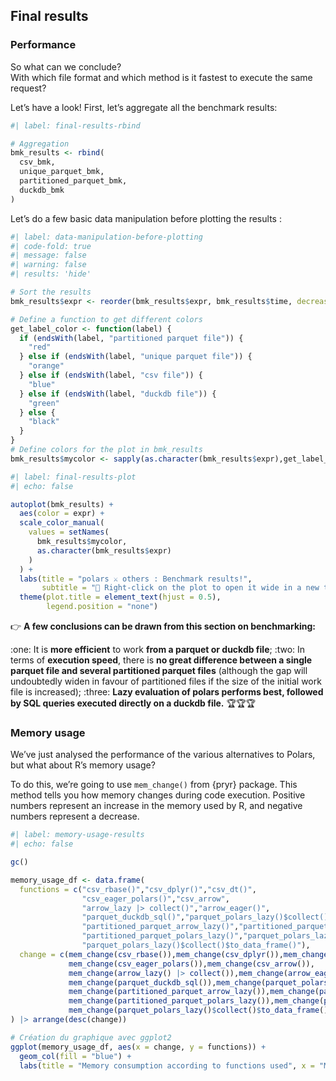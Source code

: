 ## Final results

### Performance

So what can we conclude?  
With which file format and which method is it fastest to execute the same request?  

Let's have a look! First, let's aggregate all the benchmark results:

```r
#| label: final-results-rbind

# Aggregation
bmk_results <- rbind(
  csv_bmk,
  unique_parquet_bmk,
  partitioned_parquet_bmk,
  duckdb_bmk
)
```

Let's do a few basic data manipulation before plotting the results :

```r
#| label: data-manipulation-before-plotting
#| code-fold: true
#| message: false
#| warning: false
#| results: 'hide'

# Sort the results
bmk_results$expr <- reorder(bmk_results$expr, bmk_results$time, decreasing = TRUE)

# Define a function to get different colors
get_label_color <- function(label) {
  if (endsWith(label, "partitioned parquet file")) {
    "red"
  } else if (endsWith(label, "unique parquet file")) {
    "orange"
  } else if (endsWith(label, "csv file")) {
    "blue"
  } else if (endsWith(label, "duckdb file")) {
    "green"
  } else {
    "black" 
  }
}
# Define colors for the plot in bmk_results
bmk_results$mycolor <- sapply(as.character(bmk_results$expr),get_label_color)
```


```r
#| label: final-results-plot
#| echo: false

autoplot(bmk_results) +
  aes(color = expr) +
  scale_color_manual(
    values = setNames(
      bmk_results$mycolor,
      as.character(bmk_results$expr)
    )
  ) +
  labs(title = "polars ⚔️ others : Benchmark results!",
       subtitle = "🔎 Right-click on the plot to open it wide in a new tab") +
  theme(plot.title = element_text(hjust = 0.5),
        legend.position = "none")
```

::: {.callout-important title="Final conclusions"}

👉 **A few conclusions can be drawn from this section on benchmarking:**  

:one: It is **more efficient** to work **from a parquet or duckdb file**;
:two: In terms of **execution speed**, there is **no great difference between a single parquet file and several partitioned parquet files** (although the gap will undoubtedly widen in favour of partitioned files if the size of the initial work file is increased);
:three: **Lazy evaluation of polars performs best, followed by SQL queries executed directly on a duckdb file.** 🏆🏆🏆 

:::

### Memory usage

We've just analysed the performance of the various alternatives to Polars, but what about R's memory usage?  

To do this, we're going to use `mem_change()` from {pryr} package. This method tells you how memory changes during code execution. Positive numbers represent an increase in the memory used by R, and negative numbers represent a decrease. 


```r
#| label: memory-usage-results
#| echo: false

gc()

memory_usage_df <- data.frame(
  functions = c("csv_rbase()","csv_dplyr()","csv_dt()",
                "csv_eager_polars()","csv_arrow",
                "arrow_lazy |> collect()","arrow_eager()",
                "parquet_duckdb_sql()","parquet_polars_lazy()$collect()$to_data_frame()",
                "partitioned_parquet_arrow_lazy()","partitioned_parquet_dplyr_duckdb()",
                "partitioned_parquet_polars_lazy()","parquet_polars_lazy()$collect()",
                "parquet_polars_lazy()$collect()$to_data_frame()"),
  change = c(mem_change(csv_rbase()),mem_change(csv_dplyr()),mem_change(csv_dt()),
             mem_change(csv_eager_polars()),mem_change(csv_arrow()),
             mem_change(arrow_lazy() |> collect()),mem_change(arrow_eager()),
             mem_change(parquet_duckdb_sql()),mem_change(parquet_polars_lazy()$collect()$to_data_frame()),
             mem_change(partitioned_parquet_arrow_lazy()),mem_change(partitioned_parquet_dplyr_duckdb()),
             mem_change(partitioned_parquet_polars_lazy()),mem_change(parquet_polars_lazy()$collect()),
             mem_change(parquet_polars_lazy()$collect()$to_data_frame()))
) |> arrange(desc(change))

# Création du graphique avec ggplot2
ggplot(memory_usage_df, aes(x = change, y = functions)) +
  geom_col(fill = "blue") +
  labs(title = "Memory consumption according to functions used", x = "Memory consumption", y = "Functions")

```

